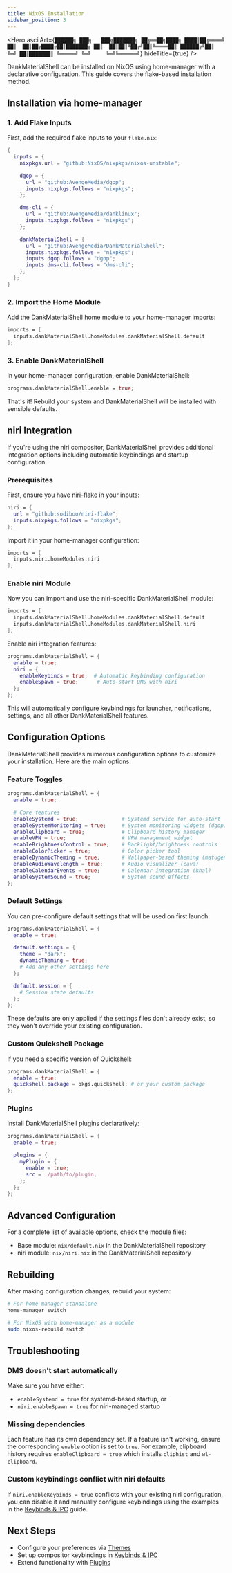 ```yaml
---
title: NixOS Installation
sidebar_position: 3
---
```



<Hero
  asciiArt={`██████╗ ███╗   ███╗███████╗
██╔══██╗████╗ ████║██╔════╝
██║  ██║██╔████╔██║███████╗
██║  ██║██║╚██╔╝██║╚════██║
██████╔╝██║ ╚═╝ ██║███████║
╚═════╝ ╚═╝     ╚═╝╚══════╝`}
  hideTitle={true}
/>

DankMaterialShell can be installed on NixOS using home-manager with a declarative configuration. This guide covers the flake-based installation method.

## Installation via home-manager

### 1. Add Flake Inputs

First, add the required flake inputs to your `flake.nix`:

```nix
{
  inputs = {
    nixpkgs.url = "github:NixOS/nixpkgs/nixos-unstable";

    dgop = {
      url = "github:AvengeMedia/dgop";
      inputs.nixpkgs.follows = "nixpkgs";
    };

    dms-cli = {
      url = "github:AvengeMedia/danklinux";
      inputs.nixpkgs.follows = "nixpkgs";
    };

    dankMaterialShell = {
      url = "github:AvengeMedia/DankMaterialShell";
      inputs.nixpkgs.follows = "nixpkgs";
      inputs.dgop.follows = "dgop";
      inputs.dms-cli.follows = "dms-cli";
    };
  };
}
```

### 2. Import the Home Module

Add the DankMaterialShell home module to your home-manager imports:

```nix
imports = [
  inputs.dankMaterialShell.homeModules.dankMaterialShell.default
];
```

### 3. Enable DankMaterialShell

In your home-manager configuration, enable DankMaterialShell:

```nix
programs.dankMaterialShell.enable = true;
```

That's it! Rebuild your system and DankMaterialShell will be installed with sensible defaults.

## niri Integration

If you're using the niri compositor, DankMaterialShell provides additional integration options including automatic keybindings and startup configuration.

### Prerequisites

First, ensure you have [niri-flake](https://github.com/sodiboo/niri-flake) in your inputs:

```nix
niri = {
  url = "github:sodiboo/niri-flake";
  inputs.nixpkgs.follows = "nixpkgs";
};
```

Import it in your home-manager configuration:

```nix
imports = [
  inputs.niri.homeModules.niri
];
```

### Enable niri Module

Now you can import and use the niri-specific DankMaterialShell module:

```nix
imports = [
  inputs.dankMaterialShell.homeModules.dankMaterialShell.default
  inputs.dankMaterialShell.homeModules.dankMaterialShell.niri
];
```

Enable niri integration features:

```nix
programs.dankMaterialShell = {
  enable = true;
  niri = {
    enableKeybinds = true;  # Automatic keybinding configuration
    enableSpawn = true;      # Auto-start DMS with niri
  };
};
```

This will automatically configure keybindings for launcher, notifications, settings, and all other DankMaterialShell features.

## Configuration Options

DankMaterialShell provides numerous configuration options to customize your installation. Here are the main options:

### Feature Toggles

```nix
programs.dankMaterialShell = {
  enable = true;

  # Core features
  enableSystemd = true;              # Systemd service for auto-start
  enableSystemMonitoring = true;     # System monitoring widgets (dgop)
  enableClipboard = true;            # Clipboard history manager
  enableVPN = true;                  # VPN management widget
  enableBrightnessControl = true;    # Backlight/brightness controls
  enableColorPicker = true;          # Color picker tool
  enableDynamicTheming = true;       # Wallpaper-based theming (matugen)
  enableAudioWavelength = true;      # Audio visualizer (cava)
  enableCalendarEvents = true;       # Calendar integration (khal)
  enableSystemSound = true;          # System sound effects
};
```

### Default Settings

You can pre-configure default settings that will be used on first launch:

```nix
programs.dankMaterialShell = {
  enable = true;

  default.settings = {
    theme = "dark";
    dynamicTheming = true;
    # Add any other settings here
  };

  default.session = {
    # Session state defaults
  };
};
```

These defaults are only applied if the settings files don't already exist, so they won't override your existing configuration.

### Custom Quickshell Package

If you need a specific version of Quickshell:

```nix
programs.dankMaterialShell = {
  enable = true;
  quickshell.package = pkgs.quickshell; # or your custom package
};
```

### Plugins

Install DankMaterialShell plugins declaratively:

```nix
programs.dankMaterialShell = {
  enable = true;

  plugins = {
    myPlugin = {
      enable = true;
      src = ./path/to/plugin;
    };
  };
};
```

## Advanced Configuration

For a complete list of available options, check the module files:
- Base module: `nix/default.nix` in the DankMaterialShell repository
- niri module: `nix/niri.nix` in the DankMaterialShell repository

## Rebuilding

After making configuration changes, rebuild your system:

```bash
# For home-manager standalone
home-manager switch

# For NixOS with home-manager as a module
sudo nixos-rebuild switch
```

## Troubleshooting

### DMS doesn't start automatically

Make sure you have either:
- `enableSystemd = true` for systemd-based startup, or
- `niri.enableSpawn = true` for niri-managed startup

### Missing dependencies

Each feature has its own dependency set. If a feature isn't working, ensure the corresponding `enable` option is set to `true`. For example, clipboard history requires `enableClipboard = true` which installs `cliphist` and `wl-clipboard`.

### Custom keybindings conflict with niri defaults

If `niri.enableKeybinds = true` conflicts with your existing niri configuration, you can disable it and manually configure keybindings using the examples in the [Keybinds & IPC](keybinds-ipc) guide.

## Next Steps

- Configure your preferences via [Themes](application-themes)
- Set up compositor keybindings in [Keybinds & IPC](keybinds-ipc)
- Extend functionality with [Plugins](plugins-overview)
